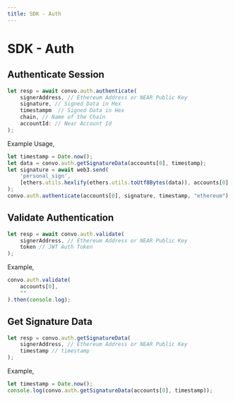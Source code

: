 ---
title: SDK - Auth
---


# SDK - Auth

## Authenticate Session
```js
let resp = await convo.auth.authenticate(
    signerAddress, // Ethereum Address or NEAR Public Key
    signature, // Signed Data in Hex
    timestampm  // Signed Data in Hex
    chain, // Name of the Chain
    accountId: // Near Account Id
);
```

Example Usage,

```jsx
let timestamp = Date.now();
let data = convo.auth.getSignatureData(accounts[0], timestamp);
let signature = await web3.send(
    'personal_sign',
    [ethers.utils.hexlify(ethers.utils.toUtf8Bytes(data)), accounts[0].toLowerCase()]
);
convo.auth.authenticate(accounts[0], signature, timestamp, "ethereum").then(console.log);
```

## Validate Authentication
```jsx
let resp = await convo.auth.validate(
    signerAddress, // Ethereum Address or NEAR Public Key
    token // JWT Auth Token
);
```
Example,
```jsx
convo.auth.validate(
    accounts[0],
    ""
).then(console.log);
```

## Get Signature Data
```jsx
let resp = convo.auth.getSignatureData(
    signerAddress, // Ethereum Address or NEAR Public Key
    timestamp // timestamp
);
```
Example,
```jsx
let timestamp = Date.now();
console.log(convo.auth.getSignatureData(accounts[0], timestamp));
```
